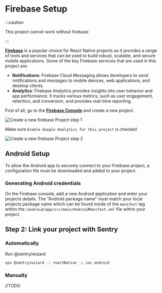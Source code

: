 # Firebase Setup

:::caution

This project cannot work without firebase

:::

**[Firebase](https://firebase.com/)** is a popular choice for React Native projects as it provides a range of tools and services that can be used to build robust, scalable, and secure mobile applications. Some of the key Firebase services that are used in this project are:

* **Notifications**: Firebase Cloud Messaging allows developers to send notifications and messages to mobile devices, web applications, and desktop clients.
* **Analytics**: Firebase Analytics provides insights into user behavior and app performance. It tracks various metrics, such as user engagement, retention, and conversion, and provides real-time reporting.

First of all, go to the **[Firebase Console](https://console.firebase.google.com/)** and create a new project.

![Create a new firebase Project step 1](/img/app-setup/firebase-setup-new-project-step-1.png)

Make sure `Enable Google Analytics for this project` is checked

![Create a new firebase Project step 2](/img/app-setup/firebase-setup-new-project-step-2.png)
## Android Setup

To allow the Android app to securely connect to your Firebase project, a configuration file must be downloaded and added to your project.

### Generating Android credentials

On the Firebase console, add a new Android application and enter your projects details. The "Android package name" must match your local projects package name which can be found inside of the `manifest` tag within the `/android/app/src/main/AndroidManifest.xml` file within your project.


## Step 2: Link your project with Sentry

### Automatically

Run @sentry/wizard
```bash
npx @sentry/wizard -i reactNative -p ios android
```

### Manually
//TODO
